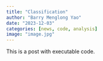 ```yaml
---
title: "Classification"
author: "Barry Menglong Yao"
date: "2023-12-03"
categories: [news, code, analysis]
image: "image.jpg"
---
```


This is a post with executable code.
